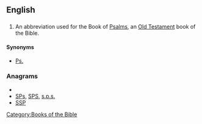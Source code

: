 ==English==

==={{abbreviation}}===
{{infl|en|abbreviation}}
# {{biblical}} An abbreviation used for the Book of [[Psalms]], an [[Old Testament]] book of the Bible. 

====Synonyms====
*[[Ps.]]

===Anagrams===
* {{alphagram|pss}}
* [[SPs#English|SPs]], [[SPS#English|SPS]], [[s.p.s.#English|s.p.s.]]
* [[SSP#English|SSP]]

[[Category:Books of the Bible]]
